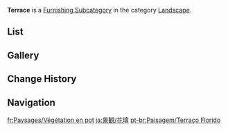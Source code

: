 {{Terminology Infobox
|title        = Terrace
|image        = Icon Housing Landscape Terrace.png
|type         = Item Groups
|type2        = Furnishing Subcategories
|type3        = Exterior Furnishings
|type4        = Landscape
}}
'''Terrace''' is a [[Furnishing Subcategory]] in the category [[Landscape]].

==List==
{{Furnishings by Category Table|Landscape Terrace|nocategory=1|version=1}}

==Gallery==
{{Furnishings by Category Gallery|Landscape Terrace}}

==Change History==
{{Change History|1.5}}

==Navigation==
{{Furnishing Navbox|exterior}}

[[Category:Landscape Terrace| ]]

[[fr:Paysages/Végétation en pot]]
[[ja:景観/花壇]]
[[pt-br:Paisagem/Terraço Florido]]